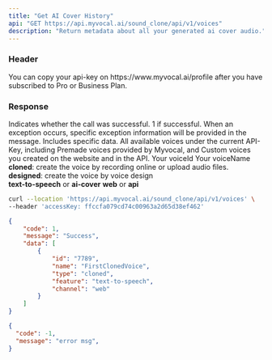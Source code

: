 ```yaml
---
title: "Get AI Cover History"
api: "GET https://api.myvocal.ai/sound_clone/api/v1/voices"
description: "Return metadata about all your generated ai cover audio."
---
```

### Header
<ParamField header="accessKey"   type="string" required>
  You can copy your api-key on https://www.myvocal.ai/profile after you have subscribed to Pro or Business Plan.
</ParamField>


### Response
<ResponseField name="code" type="number" required>
  Indicates whether the call was successful. 1 if successful.
</ResponseField>

<ResponseField name="message" type="string" >
  When an exception occurs, specific exception information will be provided in the message.
</ResponseField>

<ResponseField name="data" type="object" >
Includes specific data.
    <Expandable title="Toggle object">
        <ResponseField name="voices" type="list">
            All available voices under the current API-Key, including Premade voices provided by Myvocal, and Custom voices you created on the website and in the API.
            <Expandable title="Toggle object">
            <ResponseField name="id" type="string" >
                Your voiceId
            </ResponseField>
            <ResponseField name="name" type="string" >
                Your voiceName
            </ResponseField>
            <ResponseField name="type" type="string" >
                <div><b>cloned</b>: create the voice by recording online or upload audio files.</div>
                <div><b>designed</b>: create the voice by voice design</div>
            </ResponseField>
            <ResponseField name="feature" type="string" >
            <b>text-to-speech</b> or <b>ai-cover</b>
            </ResponseField>
            <ResponseField name="channel" type="string" >
            <b>web</b> or <b>api</b>
            </ResponseField>
            </Expandable>
        </ResponseField>
    </Expandable>
</ResponseField>
<RequestExample>

```bash Example Request
curl --location 'https://api.myvocal.ai/sound_clone/api/v1/voices' \
--header 'accessKey: ffccfa079cd74c00963a2d65d38ef462'
```

</RequestExample>

<ResponseExample>

```json  200（success）
{
    "code": 1,
    "message": "Success",
    "data": [
        {
            "id": "7789",
            "name": "FirstClonedVoice",
            "type": "cloned",
            "feature": "text-to-speech",
            "channel": "web"
        }
    ]
}
```
```json  200（fail）
{
  "code": -1,
  "message": "error msg",
}
```

</ResponseExample>
